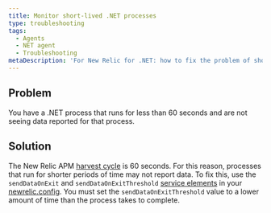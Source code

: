 ```yaml
---
title: Monitor short-lived .NET processes
type: troubleshooting
tags:
  - Agents
  - NET agent
  - Troubleshooting
metaDescription: 'For New Relic for .NET: how to fix the problem of short-lived .NET processes not being reported to APM.'
---
```


## Problem

You have a .NET process that runs for less than 60 seconds and are not seeing data reported for that process.

## Solution

The New Relic APM [harvest cycle](/docs/using-new-relic/welcome-new-relic/getting-started/glossary#harvest-cycle) is 60 seconds. For this reason, processes that run for shorter periods of time may not report data. To fix this, use the `sendDataOnExit` and `sendDataOnExitThreshold` [service elements](/docs/agents/net-agent/configuration/net-agent-configuration#service) in your [newrelic.config](https://docs.newrelic.com/docs/agents/net-agent/configuration/net-agent-configuration#config-options-precedence). You must set the `sendDataOnExitThreshold` value to a lower amount of time than the process takes to complete.
